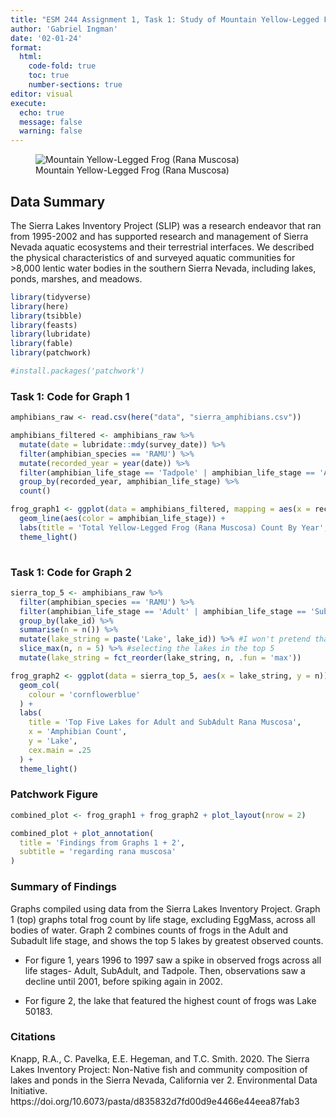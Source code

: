 ```yaml
---
title: "ESM 244 Assignment 1, Task 1: Study of Mountain Yellow-Legged Frogs (Rana Muscosa)"
author: 'Gabriel Ingman'
date: '02-01-24'
format: 
  html:
    code-fold: true
    toc: true
    number-sections: true
editor: visual
execute:
  echo: true
  message: false
  warning: false
---
```


![Mountain Yellow-Legged Frog (Rana Muscosa)](Rana_Muscosa.jpeg){fig-align="center"}

## Data Summary

The Sierra Lakes Inventory Project (SLIP) was a research endeavor that ran from 1995-2002 and has supported research and management of Sierra Nevada aquatic ecosystems and their terrestrial interfaces. We described the physical characteristics of and surveyed aquatic communities for \>8,000 lentic water bodies in the southern Sierra Nevada, including lakes, ponds, marshes, and meadows.

```r

library(tidyverse)
library(here)
library(tsibble)
library(feasts)
library(lubridate)
library(fable)
library(patchwork)

#install.packages('patchwork')

```

### Task 1: Code for Graph 1

```r

amphibians_raw <- read.csv(here("data", "sierra_amphibians.csv"))
```

```r

amphibians_filtered <- amphibians_raw %>% 
  mutate(date = lubridate::mdy(survey_date)) %>% 
  filter(amphibian_species == 'RAMU') %>% 
  mutate(recorded_year = year(date)) %>% 
  filter(amphibian_life_stage == 'Tadpole' | amphibian_life_stage == 'Adult' | amphibian_life_stage == 'SubAdult') %>% 
  group_by(recorded_year, amphibian_life_stage) %>% 
  count()
```

```r

frog_graph1 <- ggplot(data = amphibians_filtered, mapping = aes(x = recorded_year, y = n, group = amphibian_life_stage)) + 
  geom_line(aes(color = amphibian_life_stage)) +
  labs(title = 'Total Yellow-Legged Frog (Rana Muscosa) Count By Year', x = 'Year', y = 'Amphibian Count') +
  theme_light()
  
```

### Task 1: Code for Graph 2

```r

sierra_top_5 <- amphibians_raw %>% 
  filter(amphibian_species == 'RAMU') %>% 
  filter(amphibian_life_stage == 'Adult' | amphibian_life_stage == 'SubAdult') %>% 
  group_by(lake_id) %>% 
  summarise(n = n()) %>% 
  mutate(lake_string = paste('Lake', lake_id)) %>% #I won't pretend that the following code for this chunk was my idea. This was devised by a friend of mine who works at Fish and Wildlife on a Discord call. They are way better at R than me. This turns the lake_id column into a string that can be more easily called by other functions.
  slice_max(n, n = 5) %>% #selecting the lakes in the top 5
  mutate(lake_string = fct_reorder(lake_string, n, .fun = 'max'))

```

```r

frog_graph2 <- ggplot(data = sierra_top_5, aes(x = lake_string, y = n)) +
  geom_col(
    colour = 'cornflowerblue'
  ) +
  labs(
    title = 'Top Five Lakes for Adult and SubAdult Rana Muscosa',
    x = 'Amphibian Count',
    y = 'Lake',
    cex.main = .25
  ) +
  theme_light()

```

### Patchwork Figure

```r

combined_plot <- frog_graph1 + frog_graph2 + plot_layout(nrow = 2)

combined_plot + plot_annotation(
  title = 'Findings from Graphs 1 + 2',
  subtitle = 'regarding rana muscosa'
)

```

### Summary of Findings

Graphs compiled using data from the Sierra Lakes Inventory Project. Graph 1 (top) graphs total frog count by life stage, excluding EggMass, across all bodies of water. Graph 2 combines counts of frogs in the Adult and Subadult life stage, and shows the top 5 lakes by greatest observed counts.

-   For figure 1, years 1996 to 1997 saw a spike in observed frogs across all life stages- Adult, SubAdult, and Tadpole. Then, observations saw a decline until 2001, before spiking again in 2002.

-   For figure 2, the lake that featured the highest count of frogs was Lake 50183.

### Citations

Knapp, R.A., C. Pavelka, E.E. Hegeman, and T.C. Smith. 2020. The Sierra Lakes Inventory Project: Non-Native fish and community composition of lakes and ponds in the Sierra Nevada, California ver 2. Environmental Data Initiative. https://doi.org/10.6073/pasta/d835832d7fd00d9e4466e44eea87fab3
